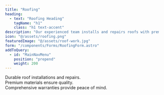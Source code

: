 ```yaml
---
title: "Roofing"
heading: 
  - text: "Roofing Heading"
    tagName: "h1"
    class: "h1 text-accent"
description: "Our experienced team installs and repairs roofs with premium materials—impact-resistant shingles, galvanized flashing, and quality underlayment—to deliver lasting protection, all backed by a 50-year warranty."
icon: "@/assets/roofing.png"
featuredImage: "@/assets/roof-work.jpg"
form: "/components/Forms/RoofingForm.astro"
addToQuery:
  - id: "MainNavMenu"
    position: "prepend"
    weight: 200
---
```

Durable roof installations and repairs.  
Premium materials ensure quality.  
Comprehensive warranties provide peace of mind.  
